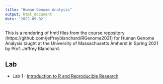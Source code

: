 ```yaml
---
title: "Human Genome Analysis"
output: html_document
date: '2022-09-02'
---
```


This is a rendering of hmtl files from the course repository  (https://github.com/jeffreyblanchard/RGenome2021) for Human Genome Analysis taught at the University of Massachusetts Amherst in Spring 2021 by Prof. Jeffrey Blanchard.

## Lab

* Lab 1 : [Introduction to R and Reproducible Research](HumGen_Lab1_intro.html)
